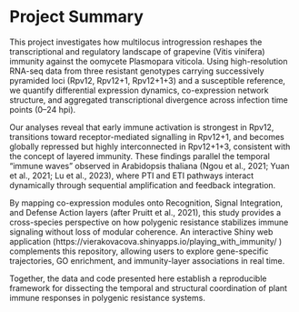 # Project Summary

This project investigates how multilocus introgression reshapes the transcriptional and regulatory landscape of grapevine (Vitis vinifera) immunity against the oomycete Plasmopara viticola.
Using high-resolution RNA-seq data from three resistant genotypes carrying successively pyramided loci (Rpv12, Rpv12+1, Rpv12+1+3) and a susceptible reference, we quantify differential expression dynamics, co-expression network structure, and aggregated transcriptional divergence across infection time points (0–24 hpi).

Our analyses reveal that early immune activation is strongest in Rpv12, transitions toward receptor-mediated signalling in Rpv12+1, and becomes globally repressed but highly interconnected in Rpv12+1+3, consistent with the concept of layered immunity.
These findings parallel the temporal “immune waves” observed in Arabidopsis thaliana (Ngou et al., 2021; Yuan et al., 2021; Lu et al., 2023), where PTI and ETI pathways interact dynamically through sequential amplification and feedback integration.

By mapping co-expression modules onto Recognition, Signal Integration, and Defense Action layers (after Pruitt et al., 2021), this study provides a cross-species perspective on how polygenic resistance stabilizes immune signaling without loss of modular coherence.
An interactive Shiny web application (https://vierakovacova.shinyapps.io/playing_with_immunity/
) complements this repository, allowing users to explore gene-specific trajectories, GO enrichment, and immunity-layer associations in real time.

Together, the data and code presented here establish a reproducible framework for dissecting the temporal and structural coordination of plant immune responses in polygenic resistance systems.

